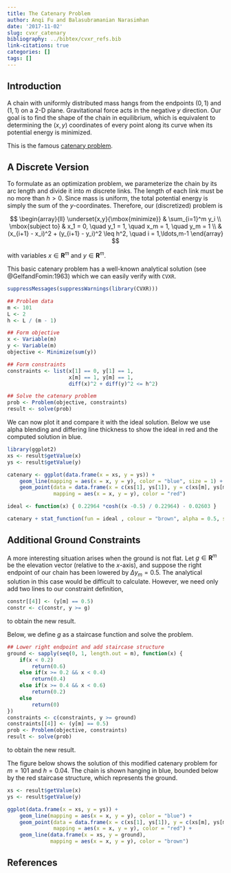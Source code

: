 ```yaml
---
title: The Catenary Problem
author: Anqi Fu and Balasubramanian Narasimhan
date: '2017-11-02'
slug: cvxr_catenary
bibliography: ../bibtex/cvxr_refs.bib
link-citations: true
categories: []
tags: []
---
```


## Introduction

A chain with uniformly distributed mass hangs from the endpoints
$(0,1)$ and $(1,1)$ on a 2-D plane. Gravitational force acts in the
negative $y$ direction. Our goal is to find the shape of the chain in
equilibrium, which is equivalent to determining the $(x,y)$
coordinates of every point along its curve when its potential energy
is minimized.

This is the
famous [catenary problem](https://en.wikipedia.org/wiki/Catenary).


## A Discrete Version

To formulate as an optimization problem, we parameterize the chain by
its arc length and divide it into $m$ discrete links. The length of
each link must be no more than $h > 0$. Since mass is uniform, the
total potential energy is simply the sum of the
$y$-coordinates. Therefore, our (discretized) problem is

$$ \begin{array}{ll} \underset{x,y}{\mbox{minimize}} & \sum_{i=1}^m
y_i \\ \mbox{subject to} & x_1 = 0, \quad y_1 = 1, \quad x_m = 1,
\quad y_m = 1 \\ & (x_{i+1} - x_i)^2 + (y_{i+1} - y_i)^2 \leq h^2,
\quad i = 1,\ldots,m-1 \end{array} 
$$

with variables $x \in {\mathbf R}^m$ and $y \in {\mathbf R}^m$. 

This basic catenary problem has a well-known analytical solution
(see @GelfandFomin:1963) which we can easily verify with `CVXR`. 

```r
suppressMessages(suppressWarnings(library(CVXR)))

## Problem data
m <- 101
L <- 2
h <- L / (m - 1)

## Form objective
x <- Variable(m)
y <- Variable(m)
objective <- Minimize(sum(y))

## Form constraints
constraints <- list(x[1] == 0, y[1] == 1,
                    x[m] == 1, y[m] == 1,
                    diff(x)^2 + diff(y)^2 <= h^2)

## Solve the catenary problem
prob <- Problem(objective, constraints)
result <- solve(prob)
```

We can now plot it and compare it with the ideal solution. Below we
use alpha blending and differing line thickness to show the ideal in red and the computed solution in blue.


```r
library(ggplot2)
xs <- result$getValue(x)
ys <- result$getValue(y)

catenary <- ggplot(data.frame(x = xs, y = ys)) +
    geom_line(mapping = aes(x = x, y = y), color = "blue", size = 1) +
    geom_point(data = data.frame(x = c(xs[1], ys[1]), y = c(xs[m], ys[m])),
               mapping = aes(x = x, y = y), color = "red") 

ideal <- function(x) { 0.22964 *cosh((x -0.5) / 0.22964) - 0.02603 }

catenary + stat_function(fun = ideal , colour = "brown", alpha = 0.5, size = 3)
```

## Additional Ground Constraints

A more interesting situation arises when the ground is not flat. Let
$g \in {\mathbf R}^m$ be the elevation vector (relative to the $x$-axis),
and suppose the right endpoint of our chain has been lowered by
$\Delta y_m = 0.5$. The analytical solution in this case would be
difficult to calculate. However, we need only add two lines to our
constraint definition,

```r
constr[[4]] <- (y[m] == 0.5)
constr <- c(constr, y >= g)
```
to obtain the new result.

Below, we define $g$ as a staircase function and solve the problem.

```r
## Lower right endpoint and add staircase structure
ground <- sapply(seq(0, 1, length.out = m), function(x) {
    if(x < 0.2)
        return(0.6)
    else if(x >= 0.2 && x < 0.4)
        return(0.4)
    else if(x >= 0.4 && x < 0.6)
        return(0.2)
    else
        return(0)
})
constraints <- c(constraints, y >= ground)
constraints[[4]] <- (y[m] == 0.5)
prob <- Problem(objective, constraints)
result <- solve(prob)
```
to obtain the new result. 

The figure below shows the solution of this modified catenary problem
for $m = 101$ and $h = 0.04$. The chain is shown hanging in blue,
bounded below by the red staircase structure, which represents the
ground.

```r
xs <- result$getValue(x)
ys <- result$getValue(y)

ggplot(data.frame(x = xs, y = ys)) +
    geom_line(mapping = aes(x = x, y = y), color = "blue") +
    geom_point(data = data.frame(x = c(xs[1], ys[1]), y = c(xs[m], ys[m])),
               mapping = aes(x = x, y = y), color = "red") +
    geom_line(data.frame(x = xs, y = ground),
              mapping = aes(x = x, y = y), color = "brown")
```

## References
